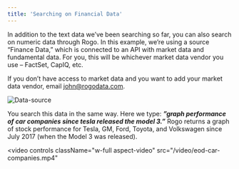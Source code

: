 ```yaml
---
title: 'Searching on Financial Data'
---
```


In addition to the text data we’ve been searching so far, you can also search on numeric data through Rogo. In this example, we’re using a source “Finance Data,” which is connected to an API with market data and fundamental data. For you, this will be whichever market data vendor you use – FactSet, CapIQ, etc.

If you don’t have access to market data and you want to add your market data vendor, email [john@rogodata.com](mailto:john@rogodata.com).

<img
  className="block dark:hidden"
  src="/images/switching-to-finance-data.png"
  alt="Data-source"
/>

You search this data in the same way. Here we type: ***”graph performance of car companies since tesla released the model 3.”*** Rogo returns a graph of stock performance for Tesla, GM, Ford, Toyota, and Volkswagen since July 2017 (when the Model 3 was released).

<video
  controls
  className="w-full aspect-video"
  src="/video/eod-car-companies.mp4"
></video>

